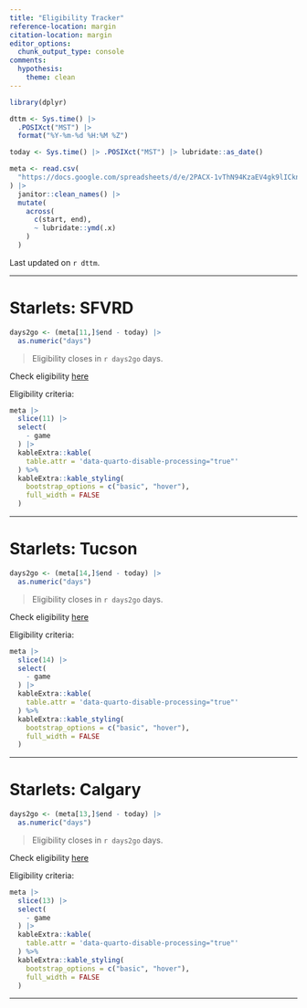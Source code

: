 ```yaml
---
title: "Eligibility Tracker"
reference-location: margin
citation-location: margin
editor_options: 
  chunk_output_type: console
comments:
  hypothesis:
    theme: clean
---
```


```r
library(dplyr)

dttm <- Sys.time() |> 
  .POSIXct("MST") |> 
  format("%Y-%m-%d %H:%M %Z")

today <- Sys.time() |> .POSIXct("MST") |> lubridate::as_date()

meta <- read.csv(
  "https://docs.google.com/spreadsheets/d/e/2PACX-1vThN94KzaEV4gk9lICkn7HnOJTAPtTDQuDypir_pxXMzwi7oGxgBbM21gVx6vjHoz-KZV2Jl0kHIhvm/pub?gid=1566653249&single=true&output=csv"
) |> 
  janitor::clean_names() |> 
  mutate(
    across(
      c(start, end),
      ~ lubridate::ymd(.x)
    )
  )
```


Last updated on `r dttm`.

___

# Starlets: SFVRD

```r
days2go <- (meta[11,]$end - today) |> 
  as.numeric("days")
```

> Eligibility closes in `r days2go` days.

Check eligibility [here](eligibility_sfvrd.html)

Eligibility criteria:

```r
meta |> 
  slice(11) |> 
  select(
    - game
  ) |> 
  kableExtra::kable(
    table.attr = 'data-quarto-disable-processing="true"'
  ) %>% 
  kableExtra::kable_styling(
    bootstrap_options = c("basic", "hover"), 
    full_width = FALSE
  )
```

___

# Starlets: Tucson

```r
days2go <- (meta[14,]$end - today) |> 
  as.numeric("days")
```

> Eligibility closes in `r days2go` days.

Check eligibility [here](eligibility_tucson.html)

Eligibility criteria:

```r
meta |> 
  slice(14) |> 
  select(
    - game
  ) |> 
  kableExtra::kable(
    table.attr = 'data-quarto-disable-processing="true"'
  ) %>% 
  kableExtra::kable_styling(
    bootstrap_options = c("basic", "hover"), 
    full_width = FALSE
  )
```

___


# Starlets: Calgary

```r
days2go <- (meta[13,]$end - today) |> 
  as.numeric("days")
```

> Eligibility closes in `r days2go` days.

Check eligibility [here](eligibility_calgary.html)

Eligibility criteria:

```r
meta |> 
  slice(13) |> 
  select(
    - game
  ) |> 
  kableExtra::kable(
    table.attr = 'data-quarto-disable-processing="true"'
  ) %>% 
  kableExtra::kable_styling(
    bootstrap_options = c("basic", "hover"), 
    full_width = FALSE
  )
```

___
